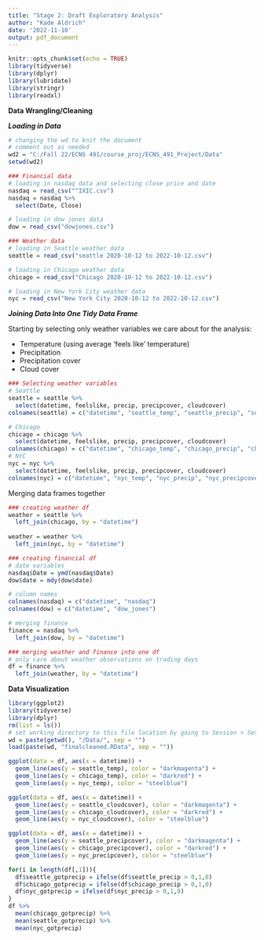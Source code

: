 ```yaml
---
title: "Stage 2: Draft Exploratory Analysis"
author: "Kade Aldrich"
date: '2022-11-10'
output: pdf_document
---
```


```r
knitr::opts_chunk$set(echo = TRUE)
library(tidyverse)
library(dplyr)
library(lubridate)
library(stringr)
library(readxl)
```

**Data Wrangling/Cleaning**

***Loading in Data***

```r
# changing the wd to knit the document
# comment out as needed
wd2 = "C:/Fall 22/ECNS 491/course_proj/ECNS_491_Project/Data"
setwd(wd2)

### Financial data
# loading in nasdaq data and selecting close price and date
nasdaq = read_csv("^IXIC.csv")
nasdaq = nasdaq %>%
  select(Date, Close)

# loading in dow jones data
dow = read_csv("dowjones.csv")

### Weather data
# loading in Seattle weather data
seattle = read_csv("seattle 2020-10-12 to 2022-10-12.csv")

# loading in Chicago weather data
chicago = read_csv("Chicago 2020-10-12 to 2022-10-12.csv")

# loading in New York City weather data
nyc = read_csv("New York City 2020-10-12 to 2022-10-12.csv")
```

***Joining Data Into One Tidy Data Frame***

Starting by selecting only weather variables we care about for the analysis:

-   Temperature (using average 'feels like' temperature)
-   Precipitation
-   Precipitation cover
-   Cloud cover

```r
### Selecting weather variables
# Seattle
seattle = seattle %>%
  select(datetime, feelslike, precip, precipcover, cloudcover)
colnames(seattle) = c("datetime", "seattle_temp", "seattle_precip", "seattle_precipcover", "seattle_cloudcover")

# Chicago
chicago = chicago %>%
  select(datetime, feelslike, precip, precipcover, cloudcover)
colnames(chicago) = c("datetime", "chicago_temp", "chicago_precip", "chicago_precipcover", "chicago_cloudcover")
# NYC
nyc = nyc %>%
  select(datetime, feelslike, precip, precipcover, cloudcover)
colnames(nyc) = c("datetime", "nyc_temp", "nyc_precip", "nyc_precipcover", "nyc_cloudcover")
```

Merging data frames together
```r
### creating weather df
weather = seattle %>% 
  left_join(chicago, by = "datetime")
  
weather = weather %>%
  left_join(nyc, by = "datetime")

### creating financial df
# date variables
nasdaq$Date = ymd(nasdaq$Date)
dow$date = mdy(dow$date)

# column names
colnames(nasdaq) = c("datetime", "nasdaq")
colnames(dow) = c("datetime", "dow_jones")

# merging finance
finance = nasdaq %>%
  left_join(dow, by = "datetime")

### merging weather and finance into one df
# only care about weather observations on trading days
df = finance %>%
  left_join(weather, by = "datetime")
```

**Data Visualization**

```r
library(ggplot2)
library(tidyverse)
library(dplyr)
rm(list = ls())
# set working directory to this file location by going to Session > Set Working Directory > To Source File Location
wd = paste(getwd(), "/Data/", sep = "")
load(paste(wd, "finalcleaned.RData", sep = ""))

ggplot(data = df, aes(x = datetime)) +
  geom_line(aes(y = seattle_temp), color = "darkmagenta") +
  geom_line(aes(y = chicago_temp), color = "darkred") +
  geom_line(aes(y = nyc_temp), color = "steelblue")

ggplot(data = df, aes(x = datetime)) +
  geom_line(aes(y = seattle_cloudcover), color = "darkmagenta") +
  geom_line(aes(y = chicago_cloudcover), color = "darkred") +
  geom_line(aes(y = nyc_cloudcover), color = "steelblue")

ggplot(data = df, aes(x = datetime)) +
  geom_line(aes(y = seattle_precipcover), color = "darkmagenta") +
  geom_line(aes(y = chicago_precipcover), color = "darkred") +
  geom_line(aes(y = nyc_precipcover), color = "steelblue")

for(i in length(df[,1])){
  df$seattle_gotprecip = ifelse(df$seattle_precip > 0,1,0)
  df$chicago_gotprecip = ifelse(df$chicago_precip > 0,1,0)
  df$nyc_gotprecip = ifelse(df$nyc_precip > 0,1,0)
}
df %>% 
  mean(chicago_gotprecip) %>% 
  mean(seattle_gotprecip) %>% 
  mean(nyc_gotprecip)

```